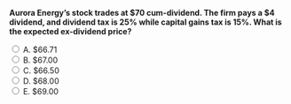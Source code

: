 ::: {.question-block}

<form onsubmit="event.preventDefault(); checkAnswer('module10_mcq_q86')" data-correct-answer="A">
<strong style="display: block;">Aurora Energy’s stock trades at $70 cum-dividend. The firm pays a $4 dividend, and dividend tax is 25% while capital gains tax is 15%. What is the expected ex-dividend price?</strong>

<label><input type="radio" name="module10_mcq_q86" value="A"> A. $66.71</label><br>
<label><input type="radio" name="module10_mcq_q86" value="B"> B. $67.00</label><br>
<label><input type="radio" name="module10_mcq_q86" value="C"> C. $66.50</label><br>
<label><input type="radio" name="module10_mcq_q86" value="D"> D. $68.00</label><br>
<label><input type="radio" name="module10_mcq_q86" value="E"> E. $69.00</label><br>
</form>

<div id="feedback-module10_mcq_q86" class="feedback" data-status="" style="display:none;">
✅ A is correct. $(P_{cum} - P_{ex}) = Div × (1 - τ_d)/(1 - τ_g) = 4 × 0.75/0.85 = 3.53$, so $P_{ex} = 70 − 3.53 = 66.47 ≈ 66.7$.
</div>

:::
